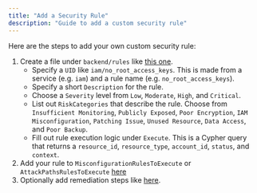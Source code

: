 ```yaml
---
title: "Add a Security Rule"
description: "Guide to add a custom security rule"
---
```


Here are the steps to add your own custom security rule:

1. Create a file under `backend/rules` like <a href="https://github.com/Zeus-Labs/ZeusCloud/blob/main/backend/rules/iam/no_root_access_keys.go">this one</a>.
    - Specify a `UID` like `iam/no_root_access_keys`. This is made from a service (e.g. `iam`) and a rule name (e.g. `no_root_access_keys`).
    - Specify a short `Description` for the rule.
    - Choose a `Severity` level from `Low`, `Moderate`, `High`, and `Critical`.
    - List out `RiskCategories` that describe the rule. Choose from `Insufficient Monitoring`, `Publicly Exposed`, `Poor Encryption`, `IAM Misconfiguration`, `Patching Issue`, `Unused Resource`, `Data Access`, and `Poor Backup`.
    - Fill out rule execution logic under `Execute`. This is a Cypher query that returns a `resource_id`, `resource_type`, `account_id`, `status`, and `context`.
2. Add your rule to `MisconfigurationRulesToExecute` or `AttackPathsRulesToExecute` <a href="https://github.com/Zeus-Labs/ZeusCloud/blob/main/backend/rules/rules.go">here</a>
3. Optionally add remediation steps like <a href="https://github.com/Zeus-Labs/ZeusCloud/blob/main/frontend/src/Components/Remediation/IamMisconfigurationComponents/RootAccountAccessKeys.tsx">here</a>. 